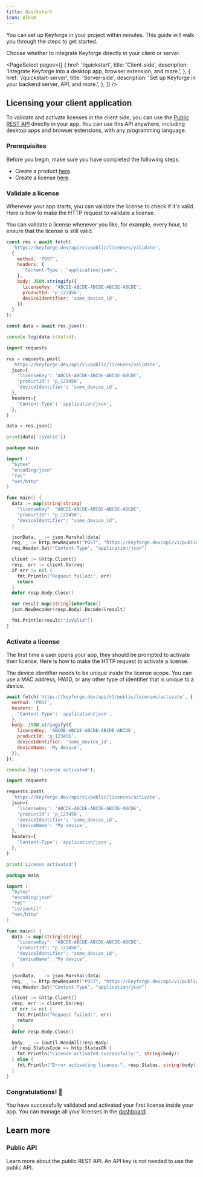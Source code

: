 ```yaml
---
title: Quickstart
icon: Album
---
```


You can set up Keyforge in your project within minutes. This guide will walk you through the steps to get started.

Choose whether to integrate Keyforge directly in your client or server.

<PageSelect
  pages={[
    {
      href: '/quickstart',
      title: 'Client-side',
      description:
        'Integrate Keyforge into a desktop app, browser extension, and more.',
    },
    {
      href: '/quickstart-server',
      title: 'Server-side',
      description: 'Set up Keyforge in your backend server, API, and more.',
    },
  ]}
/>

## Licensing your client application

To validate and activate licenses in the client side, you can use the [Public REST API](/api-reference/public) directly in your app. You can use this API anywhere, including desktop apps and browser extensions, with any programming language.

### Prerequisites

Before you begin, make sure you have completed the following steps:

- Create a product [here](https://keyforge.dev/dashboard/products).
- Create a license [here](https://keyforge.dev/dashboard/licenses).

<Steps>
<Step>

### Validate a license

Whenever your app starts, you can validate the license to check if it's valid. Here is how to make the HTTP request to validate a license.

You can validate a license whenever you like, for example, every hour, to ensure that the license is still valid.

```js tab="JavaScript"
const res = await fetch(
  'https://keyforge.dev/api/v1/public/licenses/validate',
  {
    method: 'POST',
    headers: {
      'Content-Type': 'application/json',
    },
    body: JSON.stringify({
      licenseKey: 'ABCDE-ABCDE-ABCDE-ABCDE-ABCDE',
      productId: 'p_123456',
      deviceIdentifier: 'some_device_id',
    }),
  }
);

const data = await res.json();

console.log(data.isValid);
```

```py tab="Python"
import requests

res = requests.post(
  'https://keyforge.dev/api/v1/public/licenses/validate',
  json={
    'licenseKey': 'ABCDE-ABCDE-ABCDE-ABCDE-ABCDE',
    'productId': 'p_123456',
    'deviceIdentifier': 'some_device_id',
  },
  headers={
    'Content-Type': 'application/json',
  },
)

data = res.json()

print(data['isValid'])
```

```go tab="Go"
package main

import (
  "bytes"
  "encoding/json"
  "fmt"
  "net/http"
)

func main() {
  data := map[string]string{
    "licenseKey": "ABCDE-ABCDE-ABCDE-ABCDE-ABCDE",
    "productId": "p_123456",
    "deviceIdentifier": "some_device_id",
  }

  jsonData, _ := json.Marshal(data)
  req, _ := http.NewRequest("POST", "https://keyforge.dev/api/v1/public/licenses/validate", bytes.NewBuffer(jsonData))
  req.Header.Set("Content-Type", "application/json")

  client := &http.Client{}
  resp, err := client.Do(req)
  if err != nil {
    fmt.Println("Request failed:", err)
    return
  }
  defer resp.Body.Close()

  var result map[string]interface{}
  json.NewDecoder(resp.Body).Decode(&result)

  fmt.Println(result["isValid"])
}
```

</Step>

<Step>

### Activate a license

The first time a user opens your app, they should be prompted to activate their license. Here is how to make the HTTP request to activate a license.

The device identifier needs to be unique inside the license scope. You can use a MAC address, HWID, or any other type of identifier that is unique to a device.

```js tab="JavaScript"
await fetch('https://keyforge.dev/api/v1/public/licenses/activate', {
  method: 'POST',
  headers: {
    'Content-Type': 'application/json',
  },
  body: JSON.stringify({
    licenseKey: 'ABCDE-ABCDE-ABCDE-ABCDE-ABCDE',
    productId: 'p_123456',
    deviceIdentifier: 'some_device_id',
    deviceName: 'My device',
  }),
});

console.log('License activated');
```

```py tab="Python"
import requests

requests.post(
  'https://keyforge.dev/api/v1/public/licenses/activate',
  json={
    'licenseKey': 'ABCDE-ABCDE-ABCDE-ABCDE-ABCDE',
    'productId': 'p_123456',
    'deviceIdentifier': 'some_device_id',
    'deviceName': 'My device',
  },
  headers={
    'Content-Type': 'application/json',
  },
)

print('License activated')
```

```go tab="Go"
package main

import (
  "bytes"
  "encoding/json"
  "fmt"
  "io/ioutil"
  "net/http"
)

func main() {
  data := map[string]string{
    "licenseKey": "ABCDE-ABCDE-ABCDE-ABCDE-ABCDE",
    "productId": "p_123456",
    "deviceIdentifier": "some_device_id",
    "deviceName": "My device",
  }

  jsonData, _ := json.Marshal(data)
  req, _ := http.NewRequest("POST", "https://keyforge.dev/api/v1/public/licenses/activate", bytes.NewBuffer(jsonData))
  req.Header.Set("Content-Type", "application/json")

  client := &http.Client{}
  resp, err := client.Do(req)
  if err != nil {
    fmt.Println("Request failed:", err)
    return
  }
  defer resp.Body.Close()

  body, _ := ioutil.ReadAll(resp.Body)
  if resp.StatusCode == http.StatusOK {
    fmt.Println("License activated successfully:", string(body))
  } else {
    fmt.Println("Error activating license:", resp.Status, string(body))
  }
}
```

</Step>

<Step>

### Congratulations! 🎉

You have successfully validated and activated your first license inside your app. You can manage all your licenses in the [dashboard](https://keyforge.dev/dashboard/licenses).

</Step>

</Steps>

## Learn more

### Public API

Learn more about the public REST API. An API key is not needed to use the public API.

<Cards>
  <Card
    title="Validate license"
    href="/api-reference/public/validate-license"
    description="Validate a license."
  />
  <Card
    title="Activate license"
    href="/api-reference/public/activate-license"
    description="Activate a license."
  />
</Cards>
